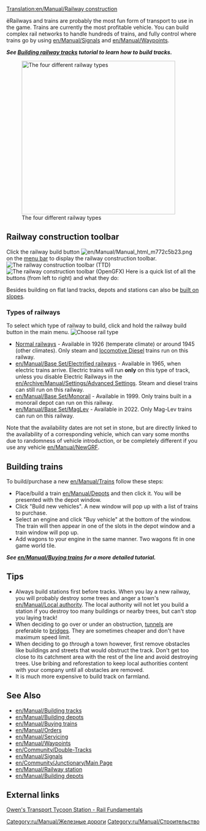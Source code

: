 [[Translation:en/Manual/Railway construction]]
{{ru/Перевод|en/Manual/Railway construction|0}}
{{ru/Manual/Оглавление}}

ёRailways and trains are probably the most fun form of transport to use in the game.  Trains are currently the most profitable vehicle.  You can build complex rail networks to handle hundreds of trains, and fully control where trains go by using [[en/Manual/Signals]] and [[en/Manual/Waypoints]].

'''''See [[en/Manual/Building tracks|Building railway tracks]] tutorial to learn how to build tracks.'''''


[[File:en/Manual/4 Types of railway.png|thumb|none|400px|The four different railway types]]

==Railway construction toolbar==
Click the railway build button [[File:en/Manual/Manual html m772c5b23.png]] on the [[en/Manual/Game interface#the-menu-bar|menu bar]] to display the railway construction toolbar.
[[File:en/Manual/Railroad ConstructionTTD.png|none|frame|The railway construction toolbar (TTD)]]
[[File:en/Manual/Railroad ConstructionOGFX.png|none|frame|The railway construction toolbar (OpenGFX)]]
Here is a quick list of all the buttons (from left to right) and what they do:
{{en/Manual/Railway toolbar overview}}

Besides building on flat land tracks, depots and stations can also be [[en/Archive/Manual/Settings/Build on slopes|built on slopes]].

===Types of railways===
To select which type of railway to build, click and hold the railway build button in the main menu.
[[File:en/Manual/Openttd-rail1.png|none|frame|Choose rail type]]
* [[en/Manual/Base Set/Railways|Normal railways]] - Available in 1926 (temperate climate) or around 1945 (other climates). Only steam and [https://www.wikipedia.org/wiki/Diesel locomotive Diesel] trains run on this railway.
* [[en/Manual/Base Set/Electrified railways]] - Available in 1965, when electric trains arrive. Electric trains will run '''only''' on this type of track, unless you disable Electric Railways in the [[en/Archive/Manual/Settings/Advanced Settings]]. Steam and diesel trains can still run on this railway.
* [[en/Manual/Base Set/Monorail]] - Available in 1999. Only trains built in a monorail depot can run on this railway.
* [[en/Manual/Base Set/MagLev]] - Available in 2022. Only Mag-Lev trains can run on this railway.

Note that the availability dates are not set in stone, but are directly linked to the availability of a corresponding vehicle, which can vary some months due to randomness of vehicle introduction, or be completely different if you use any vehicle [[en/Manual/NewGRF]].

==Building trains==
To build/purchase a new [[en/Manual/Trains]] follow these steps:
*Place/build a train [[en/Manual/Depots]] and then click it. You will be presented with the depot window. 
*Click "Build new vehicles". A new window will pop up with a list of trains to purchase. 
*Select an engine and click "Buy vehicle" at the bottom of the window. The train will then appear in one of the slots in the depot window and a train window will pop up. 
*Add wagons to your engine in the same manner. Two wagons fit in one game world tile.


'''''See [[en/Manual/Buying trains]] for a more detailed tutorial.'''''

==Tips==
* Always build stations first before tracks. When you lay a new railway, you will probably destroy some trees and anger a town's [[en/Manual/Local authority]]. The local authority will not let you build a station if you destroy too many buildings or nearby trees, but can't stop you laying track!
* When deciding to go over or under an obstruction, [[en/Manual/Tunnels|tunnels]] are preferable to [[en/Manual/Bridges|bridges]]. They are sometimes cheaper and don't have maximum speed limit.
* When deciding to go ''through'' a town however, first remove obstacles like buildings and streets that would obstruct the track. Don't get too close to its catchment area with the rest of the line and avoid destroying trees. Use bribing and reforestation to keep local authorities content with your company until all obstacles are removed.
* It is much more expensive to build track on farmland.

==See Also==
*[[en/Manual/Building tracks]]
*[[en/Manual/Building depots]]
*[[en/Manual/Buying trains]]
*[[en/Manual/Orders]]
*[[en/Manual/Servicing]]
*[[en/Manual/Waypoints]]
*[[en/Community/Double-Tracks]]
*[[en/Manual/Signals]]
*[[en/Community/Junctionary/Main Page]]
*[[en/Manual/Railway station]]
*[[en/Manual/Building depots]]


[[Category:ru/Manual/Железные дороги]]

==External links==
[http://www.transporttycoon.net/rail Owen's Transport Tycoon Station - Rail Fundamentals]

[[Category:ru/Manual/Строительство]]